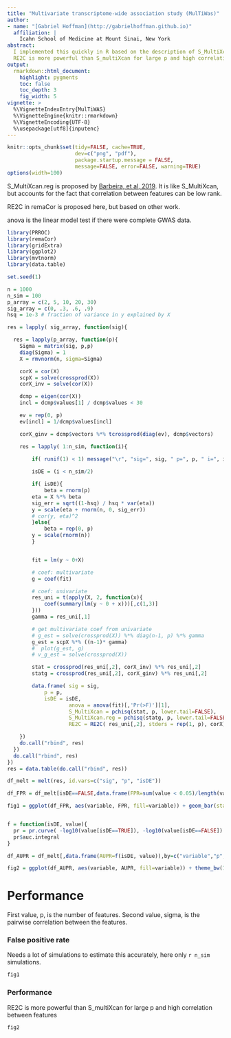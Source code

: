 ```yaml
---
title: "Multivariate transcriptome-wide association study (MulTiWas)"
author:
- name: "[Gabriel Hoffman](http://gabrielhoffman.github.io)"
  affiliation: | 
    Icahn School of Medicine at Mount Sinai, New York
abstract:
  I implemented this quickly in R based on the description of S_MultiXcan.  
  RE2C is more powerful than S_multiXcan for large p and high correlation between features.  
output:
  rmarkdown::html_document:
    highlight: pygments
    toc: false
    toc_depth: 3
    fig_width: 5
vignette: >
  %\VignetteIndexEntry{MulTiWAS}
  %\VignetteEngine{knitr::rmarkdown}
  %\VignetteEncoding{UTF-8}
  %\usepackage[utf8]{inputenc}
---
```


<!---
cd /Users/gabrielhoffman/workspace/repos
R
library('knitr')
rmarkdown::render('remaCor/vignettes/simulation_comparison.Rmd')
--->

```r
knitr::opts_chunk$set(tidy=FALSE, cache=TRUE,
                      dev=c("png", "pdf"),
                      package.startup.message = FALSE,
                      message=FALSE, error=FALSE, warning=TRUE)
options(width=100)
```	

S_MultiXcan.reg is proposed by [Barbeira, et al, 2019](https://journals.plos.org/plosgenetics/article?id=10.1371/journal.pgen.1007889).  It is like S_MultiXcan, but accounts for the fact that correlation between features can be low rank.

RE2C in remaCor is proposed here, but based on other work.

anova is the linear model test if there were complete GWAS data.


```r
library(PRROC)
library(remaCor)
library(gridExtra)
library(ggplot2)
library(mvtnorm)
library(data.table)

set.seed(1) 

n = 1000
n_sim = 100
p_array = c(2, 5, 10, 20, 30)
sig_array = c(0, .3, .6, .9)
hsq = 1e-3 # fraction of variance in y explained by X

res = lapply( sig_array, function(sig){

  res = lapply(p_array, function(p){
    Sigma = matrix(sig, p,p)
    diag(Sigma) = 1
    X = rmvnorm(n, sigma=Sigma)

    corX = cor(X) 
    scpX = solve(crossprod(X))
    corX_inv = solve(cor(X))

    dcmp = eigen(cor(X))
    incl = dcmp$values[1] / dcmp$values < 30

    ev = rep(0, p)
    ev[incl] = 1/dcmp$values[incl]

    corX_ginv = dcmp$vectors %*% tcrossprod(diag(ev), dcmp$vectors)

    res = lapply( 1:n_sim, function(i){
    	
    	if( runif(1) < 1) message("\r", "sig=", sig, " p=", p, " i=", i, "     ", appendLF=FALSE)

    	isDE = (i < n_sim/2)

    	if( isDE){
    		beta = rnorm(p)
        eta = X %*% beta 
        sig_err = sqrt((1-hsq) / hsq * var(eta))
        y = scale(eta + rnorm(n, 0, sig_err))
        # cor(y, eta)^2
    	}else{
    		beta = rep(0, p)
        y = scale(rnorm(n))        
    	}


    	fit = lm(y ~ 0+X)

    	# coef: multivariate
    	g = coef(fit)

    	# coef: univariate
    	res_uni = t(apply(X, 2, function(x){
    		coef(summary(lm(y ~ 0 + x)))[,c(1,3)]
    	}))
    	gamma = res_uni[,1]

    	# get multivariate coef from univariate
    	# g_est = solve(crossprod(X)) %*% diag(n-1, p) %*% gamma
    	g_est = scpX %*% ((n-1)* gamma)
    	#  plot(g_est, g)
    	# v_g_est = solve(crossprod(X))

    	stat = crossprod(res_uni[,2], corX_inv) %*% res_uni[,2]
    	statg = crossprod(res_uni[,2], corX_ginv) %*% res_uni[,2]

    	data.frame( sig = sig,
            p = p, 
            isDE = isDE,
    				anova = anova(fit)[,'Pr(>F)'][1],
    				S_MultiXcan = pchisq(stat, p, lower.tail=FALSE),
    				S_MultiXcan.reg = pchisq(statg, p, lower.tail=FALSE),
    				RE2C = RE2C( res_uni[,2], stders = rep(1, p), corX)$RE2Cp)

    })
    do.call("rbind", res)
  })
  do.call("rbind", res)
})
res = data.table(do.call("rbind", res))
```

```r

df_melt = melt(res, id.vars=c("sig", "p", "isDE"))

df_FPR = df_melt[isDE==FALSE,data.frame(FPR=sum(value < 0.05)/length(value)),by=c("variable","p", "sig")]

fig1 = ggplot(df_FPR, aes(variable, FPR, fill=variable)) + geom_bar(stat="identity")  + theme_bw(15) + theme(aspect.ratio=1, legend.position="none", plot.title = element_text(hjust = 0.5)) + coord_flip() + ylab("False positive rate") + geom_hline(yintercept=0.05, linetype="dashed") + facet_wrap(~p + sig, ncol=length(sig_array)) + xlab('') + ggtitle("False positive rate under the null")


f = function(isDE, value){
  pr = pr.curve( -log10(value[isDE==TRUE]), -log10(value[isDE==FALSE]) )
  pr$auc.integral
}

df_AUPR = df_melt[,data.frame(AUPR=f(isDE, value)),by=c("variable","p", "sig")]

fig2 = ggplot(df_AUPR, aes(variable, AUPR, fill=variable)) + theme_bw(15) + theme(aspect.ratio=1, legend.position="none", plot.title = element_text(hjust = 0.5)) + coord_flip() + geom_bar(stat="identity") + ylab("AUPR") + facet_wrap(~p + sig, ncol=length(sig_array)) + xlab('') + ggtitle("Area under precision recall curve")
```

# Performance 
First value, p, is the number of features.  Second value, sigma, is the pairwise correlation between the features.

### False positive rate
Needs a lot of simulations to estimate this accurately, here only `r n_sim` simulations.
```r
fig1
```

### Performance
RE2C is more powerful than S_multiXcan for large p and high correlation between features
```r
fig2
```




